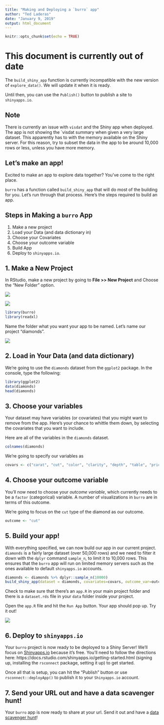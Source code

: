 ```yaml
---
title: "Making and Deploying a `burro` app"
author: "Ted Laderas"
date: "January 9, 2019"
output: html_document
---
```


```r
knitr::opts_chunk$set(echo = TRUE)
```
# This document is currently out of date

The `build_shiny_app` function is currently incompatible with the new version of `explore_data()`. We will update it when it is ready.

Until then, you can use the `Publish()` button to publish a site to `shinyapps.io`.


## Note

There is currently an issue with `visdat` and the Shiny app when deployed. The app is not showing the `visdat  summary when given a very large dataset. This apparently has to with the memory available on the Shiny server. For this reason, try to subset the data in the app to be around 10,000 rows or less, unless you have more memory.

## Let's make an app!

Excited to make an app to explore data together? You've come to the right place. 

`burro` has a function called `build_shiny_app` that will do most of the building for you. Let's run through that process. Here's the steps required to build an app.

## Steps in Making a `burro` App

1. Make a new project
1. Load your Data (and data dictionary in)
1. Choose your Covariates
1. Choose your outcome variable
1. Build App
1. Deploy to `shinyapps.io`. 


## 1. Make a New Project

In RStudio, make a new project by going to **File >> New Project** and Choose the "New Folder" option. 

![](../man/figures/new-project1.png)

![](../man/figures/new-project2.png)

```r
library(burro)
library(readxl)
```

Name the folder what you want your app to be named. Let's name our project "diamonds". 

![](../man/figures/new-project3.png)


## 2. Load in Your Data (and data dictionary)

We're going to use the `diamonds` dataset from the `ggplot2` package. In the console, type the following:

```r
library(ggplot2)
data(diamonds)
head(diamonds)
```

## 3. Choose your variables

Your dataset may have variables (or covariates) that you might want to remove from the app. Here's your chance to whittle them down, by selecting the covariates that you want to include. 

Here are all of the variables in the `diamonds` dataset. 

```r
colnames(diamonds)
```

We're going to specify our variables as 

```r
covars <- c("carat", "cut", "color", "clarity", "depth", "table", "price")
```

## 4. Choose your outcome variable

You'll now need to choose your *outcome variable*, which currently needs to be a `factor` (categorical) variable. A number of visualizations in `burro` are in terms of this outcome. 

We're going to focus on the `cut` type of the diamond as our outcome.

```r
outcome <- "cut"
```

## 5. Build your app!

With everything specified, we can now build our app in our current project. `diamonds` is a fairly large dataset (over 50,000 rows) and we need to filter it down with the `dplyr` command `sample_n`, to limit it to 10,000 rows. This ensures that the `burro` app will run on limited memory servers such as the ones available to default `shinyapps.io` accounts.

```r
diamonds <- diamonds %>% dplyr::sample_n(10000)
build_shiny_app(dataset = diamonds, covariates=covars, outcome_var=outcome)
```

Check to make sure that there's an `app.R` in your main project folder and there is a `dataset.rds` file in your `data` folder inside your project.

Open the `app.R` file and hit the `Run App` button. Your app should pop up. Try it out!

![](../man/figures/run-app.png)

## 6. Deploy to `shinyapps.io`

Your `burro` project is now ready to be deployed to a Shiny Server! We'll focus on [Shinyapps.io](http://shinyapps.io) because it's free. You'll need to follow the directions here: https://docs.rstudio.com/shinyapps.io/getting-started.html (signing up, installing the `rsconnect` package, setting it up) to get started. 

Once all that is setup, you can hit the "Publish" button or use `rsconnect::deployApp()` to publish it to your `Shinyapps.io` account. 

## 7. Send your URL out and have a data scavenger hunt!

Your `burro` app is now ready to share at your url. Send it out and have a [data scavenger hunt](https://laderast.github.io/burro/articles/data_scavenger_hunt.html)!


